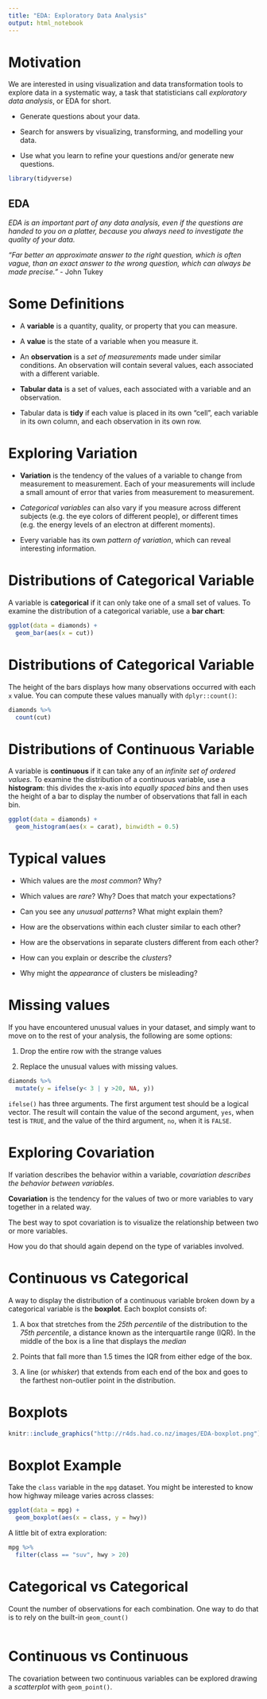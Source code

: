 ---
title: "EDA: Exploratory Data Analysis"
output: html_notebook
---

# Motivation

We are interested in using visualization and data transformation tools to explore  data in a systematic way, a task that statisticians call _exploratory data analysis_, or EDA for short. 

- Generate questions about your data.

- Search for answers by visualizing, transforming, and modelling your data.

- Use what you learn to refine your questions and/or generate new questions.

```{r}
library(tidyverse)
```

## EDA 

_EDA is an important part of any data analysis, even if the questions are handed to you on a platter, because you always need to investigate the quality of your data._


_"Far better an approximate answer to the right question, which is often vague, than an exact answer to the wrong question, which can always be made precise."_ - John Tukey


# Some Definitions

- A **variable** is a quantity, quality, or property that you can measure.

- A **value** is the state of a variable when you measure it. 


- An **observation** is a _set of measurements_ made under similar conditions. An observation will contain several values, each associated with a different variable. 


- **Tabular data** is a set of values, each associated with a variable and an observation. 


- Tabular data is **tidy** if each value is placed in its own "cell", each variable in its own column, and each observation in its own row.


# Exploring Variation

- **Variation** is the tendency of the values of a variable to change from measurement to measurement. Each of your measurements will include a small amount of error that varies from measurement to measurement. 


- _Categorical variables_ can also vary if you measure across different subjects (e.g. the eye colors of different people), or different times (e.g. the energy levels of an electron at different moments). 



- Every variable has its own _pattern of variation_, which can reveal interesting information. 



# Distributions of Categorical Variable 

A variable is **categorical** if it can only take one of a small set of values. To examine the distribution of a categorical variable, use a **bar chart**:


```{r}
ggplot(data = diamonds) +
  geom_bar(aes(x = cut))
```


# Distributions of Categorical Variable

The height of the bars displays how many observations occurred with each `x` value. You can compute these values manually with `dplyr::count()`:


```{r}
diamonds %>%
  count(cut)
```


# Distributions of Continuous Variable 


A variable is **continuous** if it can take any of an _infinite set of ordered values_. To examine the distribution of a continuous variable, use a **histogram**: this divides the x-axis into _equally spaced bins_ and then uses the height of a bar to display the number of observations that fall in each bin. 

```{r}
ggplot(data = diamonds) +
  geom_histogram(aes(x = carat), binwidth = 0.5)
```



# Typical values

- Which values are the _most common_? Why?

- Which values are _rare_? Why? Does that match your expectations?

- Can you see any _unusual patterns_? What might explain them?


- How are the observations within each cluster similar to each other?

- How are the observations in separate clusters different from each other?

- How can you explain or describe the _clusters_?

- Why might the _appearance_ of clusters be misleading?


# Missing values 

If you have encountered unusual values in your dataset, and simply want to move on to the rest of your analysis, the following are some options:


1. Drop the entire row with the strange values

2. Replace the unusual values with missing values. 



```{r}
diamonds %>% 
  mutate(y = ifelse(y< 3 | y >20, NA, y))
```



`ifelse()` has three arguments. The first argument test should be a logical vector. The result will contain the value of the second argument, `yes`, when test is `TRUE`, and the value of the third argument, `no`, when it is `FALSE`.



# Exploring Covariation

If variation describes the behavior within a variable, _covariation describes the behavior between variables_. 

**Covariation** is the tendency for the values of two or more variables to vary together in a related way. 

The best way to spot covariation is to visualize the relationship between two or more variables. 


How you do that should again depend on the type of variables involved.



# Continuous vs Categorical

A way to display the distribution of a continuous variable broken down by a categorical variable is the **boxplot**. Each boxplot consists of:


1. A box that stretches from the _25th percentile_ of the distribution to the _75th percentile_, a distance known as the interquartile range (IQR). In the middle of the box is a line that displays the _median_ 

2. Points that fall more than 1.5 times the IQR from either edge of the box. 

3. A line (or _whisker_) that extends from each end of the box and goes to the farthest non-outlier point in the distribution.



# Boxplots

```{r, out.width = "100%", fig.align='center', echo=FALSE}
knitr::include_graphics("http://r4ds.had.co.nz/images/EDA-boxplot.png")
```


# Boxplot Example 


Take the `class` variable in the `mpg` dataset. You might be interested to know how highway mileage varies across classes:


```{r}
ggplot(data = mpg) +
  geom_boxplot(aes(x = class, y = hwy))
```
A little bit of extra exploration:

```{r}
mpg %>%
  filter(class == "suv", hwy > 20)
```




# Categorical vs Categorical 


Count the number of observations for each combination. One way to do that is to rely on the built-in `geom_count()`


```{r}

```


# Continuous vs Continuous  

The covariation between two continuous variables can be explored drawing a _scatterplot_ with `geom_point()`. 


```{r}

```


